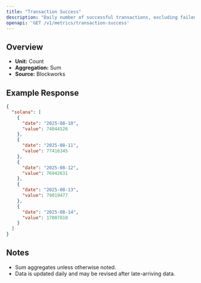 ```yaml
---
title: "Transaction Success"
description: "Daily number of successful transactions, excluding failed transactions."
openapi: 'GET /v1/metrics/transaction-success'
---
```


## Overview

- **Unit:** Count
- **Aggregation:** Sum
- **Source:** Blockworks



## Example Response

```json
{
  "solana": [
    {
      "date": "2025-08-10",
      "value": 74044526
    },
    {
      "date": "2025-08-11",
      "value": 77416345
    },
    {
      "date": "2025-08-12",
      "value": 76942631
    },
    {
      "date": "2025-08-13",
      "value": 79019477
    },
    {
      "date": "2025-08-14",
      "value": 17007810
    }
  ]
}
```

## Notes
- Sum aggregates unless otherwise noted.
- Data is updated daily and may be revised after late-arriving data.

